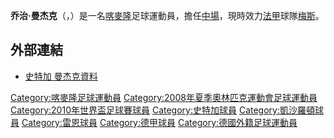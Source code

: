 {{noteta
|1=zh-hans:斯图加特;zh-hk:史特加;zh-tw:斯圖加特;
}}
{{Football player infobox 
| playername = 乔治·曼杰克<br>''Georges Mandjeck''
| image    = [[File:Georges_Mandjeck.jpg|240px]]
| fullname = Georges Constant Mandjeck
| height = {{height|metres=1.83}}
| dateofbirth = {{birth date and age|1988|12|9}}
| cityofbirth = [[杜阿拉|杜阿拉]]
| countryofbirth = [[喀麥隆|喀麥隆]]
| currentclub  = [[梅斯足球會|梅斯]]
| position = [[中場|中場]]
| clubnumber = 14
| youthyears = 
| youthclubs = {{tsl|en|Kadji Sports Academy|卡吉體育學院}}
| years =  ?-2007<br>2007-2010<br>2008<br>2009-2010<br>2010-2012<br>2012-2013<br>2013-2015<br>2015-2017<br>2017-<br>2018<br>2018-2019
| clubs = {{tsl|en|Kadji Sports Academy|卡吉體育學院}}<br>[[史特加足球會|史特加]]<br>→[[凱沙羅頓足球俱樂部|凱沙羅頓]]（外借）<br>→[[凱沙羅頓足球俱樂部|凱沙羅頓]]（外借）<br>[[雷恩足球俱乐部|雷恩]]<br>[[歐塞爾青年會|歐塞爾]]<br>[[艾斯耶斯|艾斯耶斯]]<br>[[梅斯足球會|梅斯]]<br>[[布拉格斯巴達足球俱樂部|布拉格斯巴達]]<br>→[[梅斯足球會|梅斯]]（外借）<br>→[[海法馬卡比足球俱樂部|海法馬卡比]]（外借）
| caps(goals) = <br>3 (0)<br>10 (0)<br>31 (0)<br>41 (0)<br>42 (0)<br>36 (1)<br>56 (3)<br>10 (0)<br>14 (0)<br>32 (5)
| nationalyears = 
| nationalteam = 
| nationalcaps(goals) =
}}
'''乔治·曼杰克'''（'''{{lang|de|Georges Mandjeck}}'''，{{bd|1988年|12月9日|catidx=Mandjeck, Georges}}）是一名[[喀麥隆|喀麥隆]]足球運動員，擔任[[中場|中場]]，現時效力[[法甲|法甲]]球隊[[梅斯足球會|梅斯]]。

==外部連結==
*[http://www.vfb.de/en/teams/spieler/2007/george-mandjeck.php 史特加 曼杰克資料]{{dead link|date=2017年11月 |bot=InternetArchiveBot |fix-attempted=yes }}

{{Soccer-player-stub}}

{{2008年奥运会男子足球喀麦隆参赛名单}}
{{2010年世界盃足球賽喀麥隆參賽名單}}
{{2017年非洲國家盃喀麥隆參賽名單}}
{{2017年洲際國家盃喀麥隆參賽名單}}

{{DEFAULTSORT:Mandjeck, Georges}}
[[Category:喀麥隆足球運動員|Category:喀麥隆足球運動員]]
[[Category:2008年夏季奧林匹克運動會足球運動員|Category:2008年夏季奧林匹克運動會足球運動員]]
[[Category:2010年世界盃足球賽球員|Category:2010年世界盃足球賽球員]]
[[Category:史特加球員|Category:史特加球員]]
[[Category:凱沙羅頓球員|Category:凱沙羅頓球員]]
[[Category:雷恩球員|Category:雷恩球員]]
[[Category:德甲球員|Category:德甲球員]]
[[Category:德國外籍足球運動員|Category:德國外籍足球運動員]]